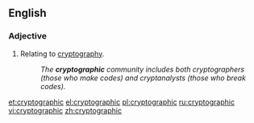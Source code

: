 ==English==

===Adjective===
{{en-adj|-}}

# Relating to [[cryptography]].
#:''The '''cryptographic''' community includes both cryptographers (those who make codes) and cryptanalysts (those who break codes).''

[[et:cryptographic]]
[[el:cryptographic]]
[[pl:cryptographic]]
[[ru:cryptographic]]
[[vi:cryptographic]]
[[zh:cryptographic]]